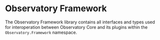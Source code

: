 # Observatory Framework

The Observatory Framework library contains all interfaces and types used for interoperation between Observatory Core and its plugins within the `Observatory.Framework` namespace.

